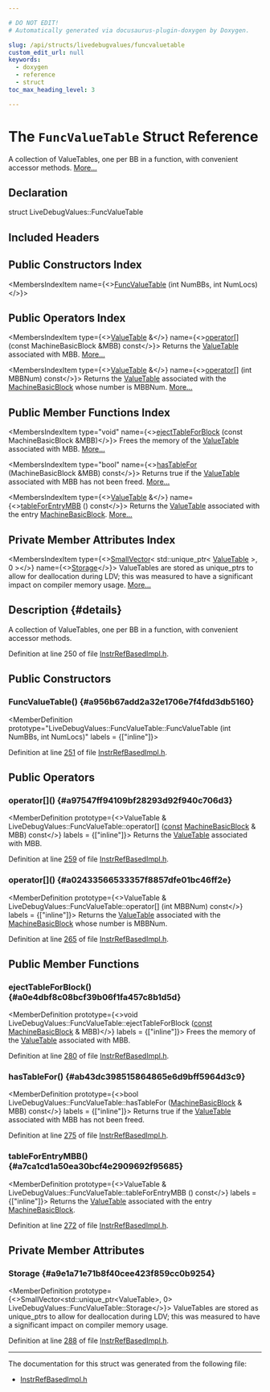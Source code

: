 ```yaml
---

# DO NOT EDIT!
# Automatically generated via docusaurus-plugin-doxygen by Doxygen.

slug: /api/structs/livedebugvalues/funcvaluetable
custom_edit_url: null
keywords:
  - doxygen
  - reference
  - struct
toc_max_heading_level: 3

---
```





# The `FuncValueTable` Struct Reference

<DoxygenPage pluginConfig={pluginConfig}>

A collection of ValueTables, one per BB in a function, with convenient accessor methods. <a href="#details">More...</a>

## Declaration

<CodeBlock>struct LiveDebugValues::FuncValueTable</CodeBlock>

## Included Headers

<IncludesList>
<IncludesListItem
  filePath="CodeGen/LiveDebugValues/InstrRefBasedImpl.h"
  permalink="/docs/api/files/lib/lib/codegen/lib/codegen/livedebugvalues/instrrefbasedimpl-h"
  isLocal="true" />
</IncludesList>

## Public Constructors Index

<MembersIndex>

<MembersIndexItem
  name={<><a href="#a956b67add2a32e1706e7f4fdd3db5160">FuncValueTable</a> (int NumBBs, int NumLocs)</>}>
</MembersIndexItem>

</MembersIndex>

## Public Operators Index

<MembersIndex>

<MembersIndexItem
  type={<><a href="/docs/api/namespaces/livedebugvalues/#a7697a3c717033a44ba7f9b272c1d5331">ValueTable</a> &amp;</>}
  name={<><a href="#a97547ff94109bf28293d92f940c706d3">operator&#91;&#93;</a> (const MachineBasicBlock &amp;MBB) const</>}>
Returns the <a href="/docs/api/namespaces/livedebugvalues/#a7697a3c717033a44ba7f9b272c1d5331">ValueTable</a> associated with MBB. <a href="#a97547ff94109bf28293d92f940c706d3">More...</a>
</MembersIndexItem>

<MembersIndexItem
  type={<><a href="/docs/api/namespaces/livedebugvalues/#a7697a3c717033a44ba7f9b272c1d5331">ValueTable</a> &amp;</>}
  name={<><a href="#a02433566533357f8857dfe01bc46ff2e">operator&#91;&#93;</a> (int MBBNum) const</>}>
Returns the <a href="/docs/api/namespaces/livedebugvalues/#a7697a3c717033a44ba7f9b272c1d5331">ValueTable</a> associated with the <a href="/docs/api/classes/llvm/machinebasicblock">MachineBasicBlock</a> whose number is MBBNum. <a href="#a02433566533357f8857dfe01bc46ff2e">More...</a>
</MembersIndexItem>

</MembersIndex>

## Public Member Functions Index

<MembersIndex>

<MembersIndexItem
  type="void"
  name={<><a href="#a0e4dbf8c08bcf39b06f1fa457c8b1d5d">ejectTableForBlock</a> (const MachineBasicBlock &amp;MBB)</>}>
Frees the memory of the <a href="/docs/api/namespaces/livedebugvalues/#a7697a3c717033a44ba7f9b272c1d5331">ValueTable</a> associated with MBB. <a href="#a0e4dbf8c08bcf39b06f1fa457c8b1d5d">More...</a>
</MembersIndexItem>

<MembersIndexItem
  type="bool"
  name={<><a href="#ab43dc398515864865e6d9bff5964d3c9">hasTableFor</a> (MachineBasicBlock &amp;MBB) const</>}>
Returns true if the <a href="/docs/api/namespaces/livedebugvalues/#a7697a3c717033a44ba7f9b272c1d5331">ValueTable</a> associated with MBB has not been freed. <a href="#ab43dc398515864865e6d9bff5964d3c9">More...</a>
</MembersIndexItem>

<MembersIndexItem
  type={<><a href="/docs/api/namespaces/livedebugvalues/#a7697a3c717033a44ba7f9b272c1d5331">ValueTable</a> &amp;</>}
  name={<><a href="#a7ca1cd1a50ea30bcf4e2909692f95685">tableForEntryMBB</a> () const</>}>
Returns the <a href="/docs/api/namespaces/livedebugvalues/#a7697a3c717033a44ba7f9b272c1d5331">ValueTable</a> associated with the entry <a href="/docs/api/classes/llvm/machinebasicblock">MachineBasicBlock</a>. <a href="#a7ca1cd1a50ea30bcf4e2909692f95685">More...</a>
</MembersIndexItem>

</MembersIndex>

## Private Member Attributes Index

<MembersIndex>

<MembersIndexItem
  type={<><a href="/docs/api/classes/llvm/smallvector">SmallVector</a>&lt; std::unique&#95;ptr&lt; <a href="/docs/api/namespaces/livedebugvalues/#a7697a3c717033a44ba7f9b272c1d5331">ValueTable</a> &gt;, 0 &gt;</>}
  name={<><a href="#a9e1a71e71b8f40cee423f859cc0b9254">Storage</a></>}>
ValueTables are stored as unique&#95;ptrs to allow for deallocation during LDV; this was measured to have a significant impact on compiler memory usage. <a href="#a9e1a71e71b8f40cee423f859cc0b9254">More...</a>
</MembersIndexItem>

</MembersIndex>

## Description {#details}

A collection of ValueTables, one per BB in a function, with convenient accessor methods.

Definition at line 250 of file <a href="/docs/api/files/lib/lib/codegen/lib/codegen/livedebugvalues/instrrefbasedimpl-h">InstrRefBasedImpl.h</a>.

<SectionDefinition>

## Public Constructors

### FuncValueTable() {#a956b67add2a32e1706e7f4fdd3db5160}

<MemberDefinition
  prototype="LiveDebugValues::FuncValueTable::FuncValueTable (int NumBBs, int NumLocs)"
  labels = {["inline"]}>

Definition at line <a href="/docs/api/files/lib/lib/codegen/lib/codegen/livedebugvalues/instrrefbasedimpl-h/#l00251">251</a> of file <a href="/docs/api/files/lib/lib/codegen/lib/codegen/livedebugvalues/instrrefbasedimpl-h">InstrRefBasedImpl.h</a>.
</MemberDefinition>

</SectionDefinition>

<SectionDefinition>

## Public Operators

### operator&#91;&#93;() {#a97547ff94109bf28293d92f940c706d3}

<MemberDefinition
  prototype={<>ValueTable &amp; LiveDebugValues::FuncValueTable::operator&#91;&#93; (<a href="/docs/api/files/lib/lib/target/lib/target/aarch64/aarch64promoteconstant-cpp/#a90f8350fecae261c25be85d38b451bff">const</a> <a href="/docs/api/classes/llvm/machinebasicblock">MachineBasicBlock</a> &amp; MBB) const</>}
  labels = {["inline"]}>
Returns the <a href="/docs/api/namespaces/livedebugvalues/#a7697a3c717033a44ba7f9b272c1d5331">ValueTable</a> associated with MBB.

Definition at line <a href="/docs/api/files/lib/lib/codegen/lib/codegen/livedebugvalues/instrrefbasedimpl-h/#l00259">259</a> of file <a href="/docs/api/files/lib/lib/codegen/lib/codegen/livedebugvalues/instrrefbasedimpl-h">InstrRefBasedImpl.h</a>.
</MemberDefinition>

### operator&#91;&#93;() {#a02433566533357f8857dfe01bc46ff2e}

<MemberDefinition
  prototype={<>ValueTable &amp; LiveDebugValues::FuncValueTable::operator&#91;&#93; (int MBBNum) const</>}
  labels = {["inline"]}>
Returns the <a href="/docs/api/namespaces/livedebugvalues/#a7697a3c717033a44ba7f9b272c1d5331">ValueTable</a> associated with the <a href="/docs/api/classes/llvm/machinebasicblock">MachineBasicBlock</a> whose number is MBBNum.

Definition at line <a href="/docs/api/files/lib/lib/codegen/lib/codegen/livedebugvalues/instrrefbasedimpl-h/#l00265">265</a> of file <a href="/docs/api/files/lib/lib/codegen/lib/codegen/livedebugvalues/instrrefbasedimpl-h">InstrRefBasedImpl.h</a>.
</MemberDefinition>

</SectionDefinition>

<SectionDefinition>

## Public Member Functions

### ejectTableForBlock() {#a0e4dbf8c08bcf39b06f1fa457c8b1d5d}

<MemberDefinition
  prototype={<>void LiveDebugValues::FuncValueTable::ejectTableForBlock (<a href="/docs/api/files/lib/lib/target/lib/target/aarch64/aarch64promoteconstant-cpp/#a90f8350fecae261c25be85d38b451bff">const</a> <a href="/docs/api/classes/llvm/machinebasicblock">MachineBasicBlock</a> &amp; MBB)</>}
  labels = {["inline"]}>
Frees the memory of the <a href="/docs/api/namespaces/livedebugvalues/#a7697a3c717033a44ba7f9b272c1d5331">ValueTable</a> associated with MBB.

Definition at line <a href="/docs/api/files/lib/lib/codegen/lib/codegen/livedebugvalues/instrrefbasedimpl-h/#l00280">280</a> of file <a href="/docs/api/files/lib/lib/codegen/lib/codegen/livedebugvalues/instrrefbasedimpl-h">InstrRefBasedImpl.h</a>.
</MemberDefinition>

### hasTableFor() {#ab43dc398515864865e6d9bff5964d3c9}

<MemberDefinition
  prototype={<>bool LiveDebugValues::FuncValueTable::hasTableFor (<a href="/docs/api/classes/llvm/machinebasicblock">MachineBasicBlock</a> &amp; MBB) const</>}
  labels = {["inline"]}>
Returns true if the <a href="/docs/api/namespaces/livedebugvalues/#a7697a3c717033a44ba7f9b272c1d5331">ValueTable</a> associated with MBB has not been freed.

Definition at line <a href="/docs/api/files/lib/lib/codegen/lib/codegen/livedebugvalues/instrrefbasedimpl-h/#l00275">275</a> of file <a href="/docs/api/files/lib/lib/codegen/lib/codegen/livedebugvalues/instrrefbasedimpl-h">InstrRefBasedImpl.h</a>.
</MemberDefinition>

### tableForEntryMBB() {#a7ca1cd1a50ea30bcf4e2909692f95685}

<MemberDefinition
  prototype={<>ValueTable &amp; LiveDebugValues::FuncValueTable::tableForEntryMBB () const</>}
  labels = {["inline"]}>
Returns the <a href="/docs/api/namespaces/livedebugvalues/#a7697a3c717033a44ba7f9b272c1d5331">ValueTable</a> associated with the entry <a href="/docs/api/classes/llvm/machinebasicblock">MachineBasicBlock</a>.

Definition at line <a href="/docs/api/files/lib/lib/codegen/lib/codegen/livedebugvalues/instrrefbasedimpl-h/#l00272">272</a> of file <a href="/docs/api/files/lib/lib/codegen/lib/codegen/livedebugvalues/instrrefbasedimpl-h">InstrRefBasedImpl.h</a>.
</MemberDefinition>

</SectionDefinition>

<SectionDefinition>

## Private Member Attributes

### Storage {#a9e1a71e71b8f40cee423f859cc0b9254}

<MemberDefinition
  prototype={<>SmallVector&lt;std::unique&#95;ptr&lt;ValueTable&gt;, 0&gt; LiveDebugValues::FuncValueTable::Storage</>}>
ValueTables are stored as unique&#95;ptrs to allow for deallocation during LDV; this was measured to have a significant impact on compiler memory usage.

Definition at line <a href="/docs/api/files/lib/lib/codegen/lib/codegen/livedebugvalues/instrrefbasedimpl-h/#l00288">288</a> of file <a href="/docs/api/files/lib/lib/codegen/lib/codegen/livedebugvalues/instrrefbasedimpl-h">InstrRefBasedImpl.h</a>.
</MemberDefinition>

</SectionDefinition>

<hr/>

The documentation for this struct was generated from the following file:

<ul>
<li><a href="/docs/api/files/lib/lib/codegen/lib/codegen/livedebugvalues/instrrefbasedimpl-h">InstrRefBasedImpl.h</a></li>
</ul>

</DoxygenPage>

